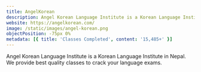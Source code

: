 ```yaml
---
title: AngelKorean
description: Angel Korean Language Institute is a Korean Language Institute in Nepal.
website: https://angelkorean.com/
image: /static/images/angel-korean.png
objectPosition: -75px 0%
metadata: [{ title: 'Classes Completed', content: '15,485+' }]
---
```


Angel Korean Language Institute is a Korean Language Institute in Nepal. We provide best quality classes to crack your language exams.
